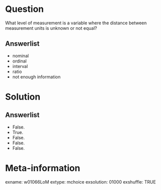 Question
========
What level of measurement is a variable where the distance between measurement units is unknown or not equal?

Answerlist
----------
* nominal
* ordinal
* interval
* ratio  
* not enough information


Solution
========

Answerlist
----------
* False.
* True.
* False.
* False.
* False.


Meta-information
================
exname: w01066LoM
extype: mchoice
exsolution: 01000
exshuffle: TRUE